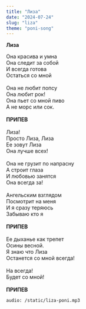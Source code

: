 ```yaml
---
title: "Лиза"
date: "2024-07-24"
slug: "liza"
theme: "poni-song"
---
```


 **Лиза**

Она красива и умна\
Она следит за собой\
И всегда готова\
Остаться со мной\
\
Она не любит попсу\
Она любит рок!\
Она пьет со мной пиво\
А не морс или сок.\
\
**ПРИПЕВ**\
\
Лиза!\
Просто Лиза, Лиза\
Ее зовут Лиза\
Она лучше всех!\
\
Она не грузит по напрасну\
А строит глаза\
И любовью занятся\
Она всегда за!\
\
Ангельским взглядом\
Посмотрит на меня\
И я сразу теряюсь\
Забываю кто я\
\
**ПРИПЕВ**\
\
Ее дыханье как трепет\
Осины весной.\
Я знаю что Лиза\
Останется со мной всегда!\
\
На всегда!\
Будет со мной!\
\
**ПРИПЕВ**


`audio: /static/liza-poni.mp3`
